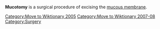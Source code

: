 [[Category:Move to Wiktionary 2005]]
[[Category:Move to Wiktionary 2007-08]]

'''Mucotomy''' is a surgical procedure of excising the [[mucous membrane]].
{{surgery-stub}}
[[Category:Surgery]]